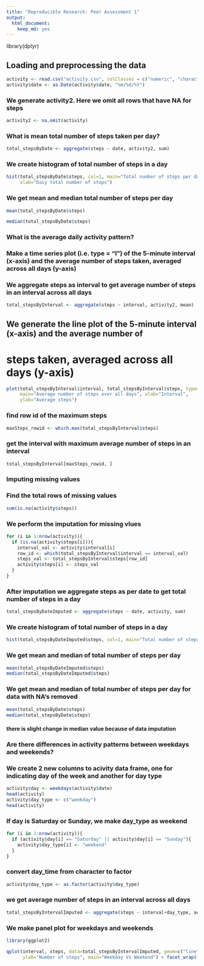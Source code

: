 ```yaml
---
title: "Reproducible Research: Peer Assessment 1"
output: 
  html_document:
    keep_md: yes
---
```

library(dplyr)


## Loading and preprocessing the data
```r
activity <- read.csv("activity.csv", colClasses = c("numeric", "character", "numeric"))
activity$date <- as.Date(activity$date, "%m/%d/%Y")
```
### We generate activity2. Here we omit all rows that have NA for steps
```r
activity2 <- na.omit(activity)
```
### What is mean total number of steps taken per day?
```r
total_stepsByDate <- aggregate(steps ~ date, activity2, sum)
```
### We create histogram of total number of steps in a day
```r
hist(total_stepsByDate$steps, col=1, main="Total number of steps per day", 
     xlab="Daiy total number of steps")
```     

### We get mean and median total number of steps per day
```r
mean(total_stepsByDate$steps)

median(total_stepsByDate$steps)
```

### What is the average daily activity pattern?
### Make a time series plot (i.e. type = "l") of the 5-minute interval (x-axis) and the average number of steps taken, averaged across all days (y-axis)

### We aggregate steps as interval to get average number of steps in an interval across all days
```r
total_stepsByInterval <- aggregate(steps ~ interval, activity2, mean)
```

## We generate the line plot of the 5-minute interval (x-axis) and the average number of 
# steps taken, averaged across all days (y-axis)
```r
plot(total_stepsByInterval$interval, total_stepsByInterval$steps, type='l', col=1, 
     main="Average number of steps over all days", xlab="Interval", 
     ylab="Average steps")
```    
### find row id of the maximum steps
```r
maxSteps_rowid <- which.max(total_stepsByInterval$steps)
```

### get the interval with maximum average number of steps in an interval
```r
total_stepsByInterval[maxSteps_rowid, ]
```
  
### Imputing missing values
### Find the total rows of missing values
```r
sum(is.na(activity$steps))
```
### We perform the imputation for missing vlues
```r
for (i in 1:nrow(activity)){
  if (is.na(activity$steps[i])){
    interval_val <- activity$interval[i]
    row_id <- which(total_stepsByInterval$interval == interval_val)
    steps_val <- total_stepsByInterval$steps[row_id]
    activity$steps[i] <- steps_val
  }
}
```

### After imputation we aggregate steps as per date to get total number of steps in a day
```r
total_stepsByDateImputed <- aggregate(steps ~ date, activity, sum)
```

### We create histogram of total number of steps in a day
```r
hist(total_stepsByDateImputed$steps, col=1, main="Total number of steps per day after imputation", xlab="Total steps in a day")
```

### We get mean and median of total number of steps per day
```r
mean(total_stepsByDateImputed$steps)
median(total_stepsByDateImputed$steps)
```

### We get mean and median of total number of steps per day for data with NA's removed
```r
mean(total_stepsByDate$steps)
median(total_stepsByDate$steps)
```

#### there is slight change in median value because of data imputation


### Are there differences in activity patterns between weekdays and weekends?
### We create 2 new columns to acivity data frame, one for indicating day of the week and another for day type
```r
activity$day <- weekdays(activity$date)
head(activity)
activity$day_type <- c("weekday")
head(activity)
```

### If day is Saturday or Sunday, we make day_type as weekend
```r
for (i in 1:nrow(activity)){
  if (activity$day[i] == "Saturday" || activity$day[i] == "Sunday"){
    activity$day_type[i] <- "weekend"
  }
}
```
### convert day_time from character to factor
```r
activity$day_type <- as.factor(activity$day_type)
```

### we get average number of steps in an interval across all days
```r
total_stepsByIntervalImputed <- aggregate(steps ~ interval+day_type, activity, mean)
```

### We make panel plot for weekdays and weekends
```r
library(ggplot2)

qplot(interval, steps, data=total_stepsByIntervalImputed, geom=c("line"), xlab="Interval", 
      ylab="Number of steps", main="Weekday Vs Weekend") + facet_wrap(~ day_type, ncol=1)
```